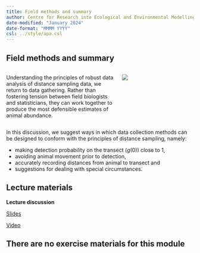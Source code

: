 ```yaml
---
title: Field methods and summary
author: Centre for Research into Ecological and Environmental Modelling <br> **University of St Andrews**
date-modified: "January 2024"
date-format: "MMMM YYYY"
csl: ../style/apa.csl
---
```


## Field methods and summary


::: columns

::: {.column width="60%"}
Understanding the principles of robust data analysis of distance sampling data, we return to data gathering. Rather than fostering tension between field biologists and statisticians, they can work together to produce the most defensible estimates of animal abundance.

:::

::: {.column width="40%"}
![](fieldwork-unsplash.jpg)

:::

:::

In this discussion, we suggest ways in which data collection methods can be designed to conform with the principles of distance sampling, namely:

- making detection probability on the transect $(g(0))$ close to 1,
- avoiding animal movement prior to detection, 
- accurately recording distances from animal to transect and
- suggestions for dealing with special circumstances.

## Lecture materials
::: slide-deck
**Lecture discussion**


::: slides
[Slides](Mod12-2023-field.pdf)
:::


::: video
[Video](https://youtu.be/2P8aYO0GsUA)
:::
:::

## There are no exercise materials for this module

<!--
Photo by <a href="https://unsplash.com/@hollymandarich?utm_content=creditCopyText&utm_medium=referral&utm_source=unsplash">Holly Mandarich</a> on <a href="https://unsplash.com/photos/person-carrying-yellow-and-black-backpack-walking-between-green-plants-UVyOfX3v0Ls?utm_content=creditCopyText&utm_medium=referral&utm_source=unsplash">Unsplash</a>
-->  